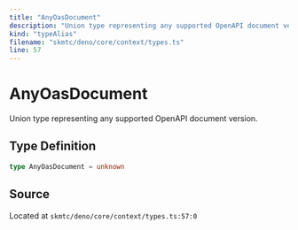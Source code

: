 ```yaml
---
title: "AnyOasDocument"
description: "Union type representing any supported OpenAPI document version."
kind: "typeAlias"
filename: "skmtc/deno/core/context/types.ts"
line: 57
---
```


# AnyOasDocument

Union type representing any supported OpenAPI document version.

## Type Definition

```typescript
type AnyOasDocument = unknown
```

## Source

Located at `skmtc/deno/core/context/types.ts:57:0`

